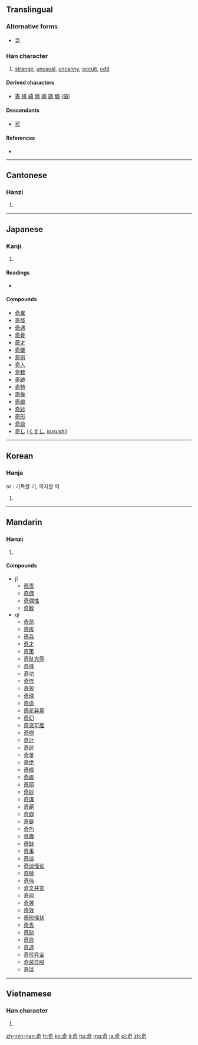 {{also|竒}}
==Translingual==
===Alternative forms===
* [[竒]]

===Han character===
{{Han char|rn=37|rad=大|as=05|sn=8|four=4062<sub>1</sub>|canj=大一弓口 (KMNR)|ids=⿱[[大]][[可]]}}

# [[strange]], [[unusual]], [[uncanny]], [[occult]], [[odd]]

====Derived characters====
* [[寄]] [[椅]] [[綺]] [[埼]] [[崎]] [[旖]] [[騎]] ([[骑]])

====Descendants====
* [[可]]

====References====
* {{Han ref|kx=0250.310|dkj=05892|dj=0510.290|hdz=10533.040|uh=5947|ud=22855|bh=A95F|bd=43359}}

----

==Cantonese==

===Hanzi===
{{yue-hanzi|jyut=[[gei1]], [[kei4]]|y=gei1, kei4}}

# {{defn|lang=yue|sort=大05}}

----

==Japanese==

===Kanji===
{{ja-kanji|grade=c|rs=大05}}

# {{defn|lang=ja|sort=大05}}

====Readings====
* {{ja-readings|on=[[き]] (ki)|kun=[[くし]] (kushi), [[めずらしい]] (mezurashii), [[あやしい]] (ayashii)}}

====Compounds====
* [[奇異]]
* [[奇怪]]
* [[奇遇]]
* [[奇骨]]
* [[奇才]]
* [[奇襲]]
* [[奇術]]
* [[奇人]]
* [[奇数]]
* [[奇跡]]
* [[奇特]]
* [[奇抜]]
* [[奇癖]]
* [[奇妙]]
* [[奇形]]
* [[奇談]]
* [[奇し]] ([[くすし]], ''[[kusushi]]'')

----

==Korean==

===Hanja===
{{ko-hanja|hangeul=기|rv=gi|mr=ki}} or {{ko-hanja|hangeul=의|rv=[[Yi]]|mr=Yi}} : 기특할 기, 의지할 의

# {{defn|lang=ko|sort=大05}}

----

==Mandarin==

===Hanzi===
{{cmn-hanzi|pin=[[qí]] ([[qi2]]), [[jī]] ([[ji1]])|wg=ch'i<sup>2</sup>, chi<sup>1</sup>}}

# {{defn|lang=cmn|sort=大05}}

====Compounds====
* jī
** [[奇零]]
** [[奇偶]]
** [[奇偶性]]
** [[奇数]]
* qí
** [[奇昂]]
** [[奇拔]]
** [[奇兵]]
** [[奇才]]
** [[奇策]]
** [[奇耻大辱]]
** [[奇峰]]
** [[奇功]]
** [[奇怪]]
** [[奇观]]
** [[奇瑰]]
** [[奇诡]]
** [[奇花异草]]
** [[奇幻]]
** [[奇货可居]]
** [[奇祸]]
** [[奇计]]
** [[奇迹]]
** [[奇景]]
** [[奇绝]]
** [[奇崛]]
** [[奇峻]]
** [[奇丽]]
** [[奇妙]]
** [[奇谋]]
** [[奇葩]]
** [[奇癖]]
** [[奇僻]]
** [[奇巧]]
** [[奇趣]]
** [[奇缺]]
** [[奇事]]
** [[奇谈]]
** [[奇谈怪论]]
** [[奇特]]
** [[奇伟]]
** [[奇文共赏]]
** [[奇闻]]
** [[奇袭]]
** [[奇效]]
** [[奇形怪状]]
** [[奇秀]]
** [[奇勋]]
** [[奇异]]
** [[奇遇]]
** [[奇珍异宝]]
** [[奇装异服]]
** [[奇瑞]]

----

==Vietnamese==

===Han character===
{{vi-hantu|[[kì]], [[kỳ]], [[cả]], [[cơ]]|rs=大05}}

# {{defn|lang=vi|sort=大05}}

[[zh-min-nan:奇]]
[[fr:奇]]
[[ko:奇]]
[[li:奇]]
[[hu:奇]]
[[mg:奇]]
[[ja:奇]]
[[pl:奇]]
[[zh:奇]]